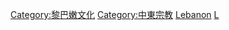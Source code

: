{{Commonscat|Religion in Lebanon}}

[[Category:黎巴嫩文化|Category:黎巴嫩文化]]
[[Category:中東宗教|Category:中東宗教]]
[[Category:亚洲各国宗教|Lebanon]]
[[Category:各國宗教|L]]